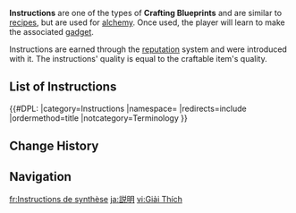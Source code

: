 {{See Also|Formula}}
{{Terminology Infobox
|image        = Item Instructions.png
|type         = Crafting Blueprints
|description  = Detailed step-by-step instructions for making a <[[gadget]]>.
}}
'''Instructions''' are one of the types of '''Crafting Blueprints''' and are similar to [[recipe]]s, but are used for [[alchemy]]. Once used, the player will learn to make the associated [[Gadgets|gadget]].

Instructions are earned through the [[reputation]] system and were introduced with it. The instructions' quality is equal to the craftable item's quality.

==List of Instructions==
{{#DPL:
|category=Instructions
|namespace=
|redirects=include
|ordermethod=title
|notcategory=Terminology
}}

==Change History==
{{Change History|1.1}}

==Navigation==
{{Precious Navbox|Item}}

[[fr:Instructions de synthèse]]
[[ja:説明]]
[[vi:Giải Thích]]